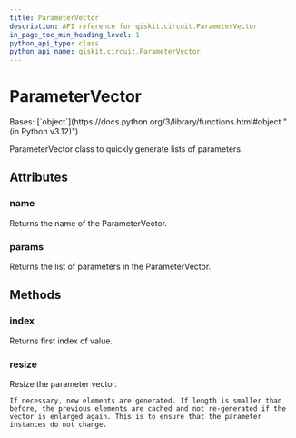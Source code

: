 ```yaml
---
title: ParameterVector
description: API reference for qiskit.circuit.ParameterVector
in_page_toc_min_heading_level: 1
python_api_type: class
python_api_name: qiskit.circuit.ParameterVector
---
```


# ParameterVector

<Class id="qiskit.circuit.ParameterVector" isDedicatedPage={true} github="https://github.com/Qiskit/qiskit/tree/main/qiskit/circuit/parametervector.py#L50-L114" signature="qiskit.circuit.ParameterVector(name, length=0)" modifiers="class">
  Bases: [`object`](https://docs.python.org/3/library/functions.html#object "(in Python v3.12)")

  ParameterVector class to quickly generate lists of parameters.

  ## Attributes

  ### name

  <Attribute id="qiskit.circuit.ParameterVector.name">
    Returns the name of the ParameterVector.
  </Attribute>

  ### params

  <Attribute id="qiskit.circuit.ParameterVector.params">
    Returns the list of parameters in the ParameterVector.
  </Attribute>

  ## Methods

  ### index

  <Function id="qiskit.circuit.ParameterVector.index" github="https://github.com/Qiskit/qiskit/tree/main/qiskit/circuit/parametervector.py#L74-L76" signature="index(value)">
    Returns first index of value.
  </Function>

  ### resize

  <Function id="qiskit.circuit.ParameterVector.resize" github="https://github.com/Qiskit/qiskit/tree/main/qiskit/circuit/parametervector.py#L99-L114" signature="resize(length)">
    Resize the parameter vector.

    If necessary, new elements are generated. If length is smaller than before, the previous elements are cached and not re-generated if the vector is enlarged again. This is to ensure that the parameter instances do not change.
  </Function>
</Class>

